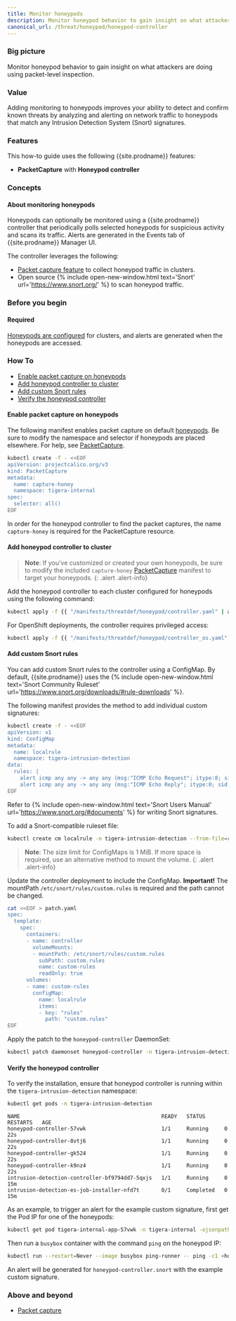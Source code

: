 ```yaml
---
title: Monitor honeypods
description: Monitor honeypod behavior to gain insight on what attackers are doing.
canonical_url: /threat/honeypod/honeypod-controller
---
```


### Big picture

Monitor honeypod behavior to gain insight on what attackers are doing using packet-level inspection.

### Value

Adding monitoring to honeypods improves your ability to detect and confirm known threats by analyzing and alerting on network traffic to honeypods that match any Intrusion Detection System (Snort) signatures.

### Features

This how-to guide uses the following {{site.prodname}} features:

- **PacketCapture** with **Honeypod controller**

### Concepts

#### About monitoring honeypods

Honeypods can optionally be monitored using a {{site.prodname}} controller that periodically polls selected honeypods for suspicious activity and scans its traffic. Alerts are generated in the Events tab of {{site.prodname}} Manager UI.

The controller leverages the following:

- [Packet capture feature]({{site.baseurl}}/visibility/packetcapture) to collect honeypod traffic in clusters.
- Open source {% include open-new-window.html text='Snort' url='https://www.snort.org/' %} to scan honeypod traffic.

### Before you begin

#### Required

[Honeypods are configured]({{site.baseurl}}/threat/honeypod/honeypods) for clusters, and alerts are generated when the honeypods are accessed.

### How To

  - [Enable packet capture on honeypods](#enable-packet-capture-on-honeypods)
  - [Add honeypod controller to cluster](#add-honeypod-controller-to-cluster)
  - [Add custom Snort rules](#add-custom-snort-rules)
  - [Verify the honeypod controller](#verify-the-honeypod-controller)

#### Enable packet capture on honeypods

The following manifest enables packet capture on default [honeypods]({{site.baseurl}}/threat/honeypod/honeypods). 
Be sure to modify the namespace and selector if honeypods are placed elsewhere. 
For help, see [PacketCapture]({{site.baseurl}}/visibility/packetcapture).

```bash
kubectl create -f - <<EOF
apiVersion: projectcalico.org/v3
kind: PacketCapture
metadata:
  name: capture-honey
  namespace: tigera-internal
spec:
  selector: all()
EOF
```

In order for the honeypod controller to find the packet captures, the name `capture-honey` is required for the PacketCapture resource.

#### Add honeypod controller to cluster

> **Note**: If you’ve customized or created your own honeypods, be sure to modify the included `capture-honey` [PacketCapture]({{site.baseurl}}/visibility/packetcapture) manifest to target your honeypods.
{: .alert .alert-info} 

Add the honeypod controller to each cluster configured for honeypods using the following command:

```bash
kubectl apply -f {{ "/manifests/threatdef/honeypod/controller.yaml" | absolute_url }} 
```

For OpenShift deployments, the controller requires privileged access:

```bash
kubectl apply -f {{ "/manifests/threatdef/honeypod/controller_os.yaml" | absolute_url }} 
```

#### Add custom Snort rules

You can add custom Snort rules to the controller using a ConfigMap. By default, {{site.prodname}} uses the {% include open-new-window.html text='Snort Community Ruleset' url='https://www.snort.org/downloads/#rule-downloads' %}.

The following manifest provides the method to add individual custom signatures:

```bash
kubectl create -f - <<EOF
apiVersion: v1
kind: ConfigMap
metadata:
  name: localrule
  namespace: tigera-intrusion-detection
data:
  rules: |
    alert icmp any any -> any any (msg:"ICMP Echo Request"; itype:8; sid:1000000;)
    alert icmp any any -> any any (msg:"ICMP Echo Reply"; itype:0; sid:1000001;)
EOF
```
Refer to {% include open-new-window.html text='Snort Users Manual' url='https://www.snort.org/#documents' %} for writing Snort signatures.

To add a Snort-compatible ruleset file:

```bash
kubectl create cm localrule -n tigera-intrusion-detection --from-file=rules=<SNORT-RULESET-LOCATION>
```

> **Note**: The size limit for ConfigMaps is 1 MiB. If more space is required, use an alternative method to mount the volume.
{: .alert .alert-info} 

Update the controller deployment to include the ConfigMap. **Important!** The mountPath `/etc/snort/rules/custom.rules` is required and the path cannot be changed.

```bash
cat <<EOF > patch.yaml
spec:
  template:
    spec: 
      containers:
      - name: controller
        volumeMounts:
        - mountPath: /etc/snort/rules/custom.rules
          subPath: custom.rules
          name: custom-rules
          readOnly: true
      volumes:
      - name: custom-rules
        configMap:
          name: localrule
          items:
          - key: "rules"
            path: "custom.rules"
EOF
```

Apply the patch to the `honeypod-controller` DaemonSet:

```bash
kubectl patch daemonset honeypod-controller -n tigera-intrusion-detection --patch "$(cat patch.yaml)"
```

#### Verify the honeypod controller

To verify the installation, ensure that honeypod controller is running within the `tigera-intrusion-detection` namespace:

```bash
kubectl get pods -n tigera-intrusion-detection
```

```shell
NAME                                             READY   STATUS      RESTARTS   AGE
honeypod-controller-57vwk                        1/1     Running     0          22s
honeypod-controller-8vtj6                        1/1     Running     0          22s
honeypod-controller-gk524                        1/1     Running     0          22s
honeypod-controller-k9nz4                        1/1     Running     0          22s
intrusion-detection-controller-bf9794dd7-5qxjs   1/1     Running     0          15m
intrusion-detection-es-job-installer-nfd7t       0/1     Completed   0          15m

```

As an example, to trigger an alert for the example custom signature, first get the Pod IP for one of the honeypods:

```bash
kubectl get pod tigera-internal-app-57vwk -n tigera-internal -ojsonpath='{.status.podIP}'
```

Then run a `busybox` container with the command `ping` on the honeypod IP:

```bash
kubectl run --restart=Never --image busybox ping-runner -- ping -c1 <honeypod IP>
```

An alert will be generated for `honeypod-controller.snort` with the example custom signature.

### Above and beyond

- [Packet capture]({{site.baseurl}}/visibility/packetcapture)

